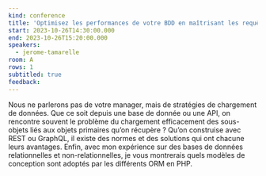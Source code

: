 ```yaml
---
kind: conference
title: 'Optimisez les performances de votre BDD en maîtrisant les requêtes N+1'
start: 2023-10-26T14:30:00.000
end: 2023-10-26T15:20:00.000
speakers:
  - jerome-tamarelle
room: A
rows: 1
subtitled: true
feedback:
---
```


Nous ne parlerons pas de votre manager, mais de stratégies de chargement de données.
Que ce soit depuis une base de donnée ou une API, on rencontre souvent le problème du chargement efficacement des sous-objets liés aux objets primaires qu’on récupère ? Qu’on construise avec REST ou GraphQL, il existe des normes et des solutions qui ont chacune leurs avantages. Enfin, avec mon expérience sur des bases de données relationnelles et non-relationnelles, je vous montrerais quels modèles de conception sont adoptés par les différents ORM en PHP.
